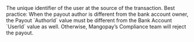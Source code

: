 <ResponseField name="AuthorId" type="string" >    
The unique identifier of the user at the source of the transaction.  
Best practice: When the payout author is different from the bank account owner, the Payout `AuthorId` value must be different from the Bank Account `UserId` value as well. Otherwise, Mangopay’s Compliance team will reject the payout.  
</ResponseField>